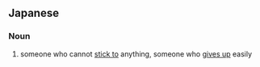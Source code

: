==Japanese==
{{ja-kanjitab|みつ|k1=みっ|か|ぼう|ず|yomi=on}}

===Noun===
{{ja-noun|みっかぼうず}}

# {{lb|ja|literally|three day priest}} someone who cannot [[stick to]] anything, someone who [[give up|gives up]] easily